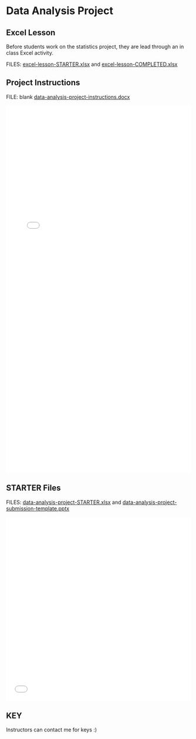 # Data Analysis Project {.unnumbered}

## Excel Lesson

Before students work on the statistics project, they are lead through an in class Excel activity.

FILES: [excel-lesson-STARTER.xlsx](https://github.com/coltongearhart/math125/blob/main/stats/excel-lesson-STARTER.xlsx) and [excel-lesson-COMPLETED.xlsx](https://github.com/coltongearhart/math125/blob/main/stats/excel-lesson-COMPLETED.xlsx)

## Project Instructions

FILE: blank [data-analysis-project-instructions.docx](https://github.com/coltongearhart/math125/blob/main/stats/data-analysis-project-instructions.docx)

<embed src="stats/data-analysis-project-instructions.pdf" type="application/pdf" width="100%" height="1000px"></embed>

## STARTER Files

FILES: [data-analysis-project-STARTER.xlsx](https://github.com/coltongearhart/math125/blob/main/stats/data-analysis-project-STARTER.xlsx) and [data-analysis-project-submission-template.pptx](https://github.com/coltongearhart/math125/blob/main/stats/data-analysis-project-submission-template.pptx)

<embed src="stats/data-analysis-project-submission-template.pdf" type="application/pdf" width="100%" height="500px"></embed>

## KEY

Instructors can contact me for keys :)